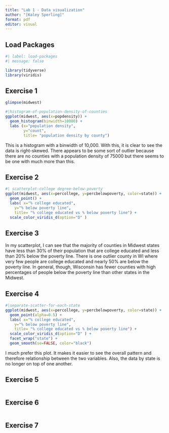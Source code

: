 ```yaml
---
title: "Lab 1 - Data visualization"
author: "[Kaley Sperling]"
format: pdf
editor: visual
---
```


## Load Packages

```r
#| label: load-packages
#| message: false

library(tidyverse)
library(viridis)
```

## Exercise 1

```r

glimpse(midwest)
```

```r
#|histogram-of-population-density-of-counties
ggplot(midwest, aes(x=popdensity)) +
  geom_histogram(binwidth=10000) +
  labs (x="population density",
        y="count",
        title= "population density by county")
```

This is a histogram with a binwidth of 10,000. With this, it is clear to see the data is right-skewed. There appears to be some sort of outlier because there are no counties with a population density of 75000 but there seems to be one with much more than this.

## Exercise 2

```r
#| scatterplot-college degree-below-poverty
ggplot(midwest, aes(x=percollege, y=percbelowpoverty, color=state)) +
  geom_point() +
  labs( x="% college educated",
    y="% below poverty line",
    title= "% college educated vs % below poverty line") +
  scale_color_viridis_d(option="D" )
```

## Exercise 3

In my scatterplot, I can see that the majority of counties in Midwest states have less than 30% of their population that are college educated and less than 20% below the poverty line. There is one outlier county in WI where very few people are college educated and nearly 50% are below the poverty line. In general, though, Wisconsin has fewer counties with high percentages of people below the poverty line than other states in the Midwest.

## Exercise 4

```r
#|separate-scatter-for-each-state
ggplot(midwest, aes(x=percollege, y=percbelowpoverty, color=state)) +
  geom_point(alpha=0.5) +
  labs( x="% college educated",
    y="% below poverty line",
    title= "% college educated vs % below poverty line") +
  scale_color_viridis_d(option="D" ) +
  facet_wrap("state") +
  geom_smooth(se=FALSE, color="black")
```

I much prefer this plot. It makes it easier to see the overall pattern and therefore relationship between the two variables. Also, the data by state is no longer on top of one another.

## Exercise 5

```r

```

## Exercise 6

```r

```

## Exercise 7

```r

```
